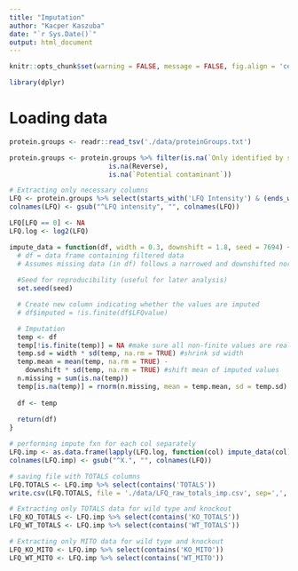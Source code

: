 ---
title: "Imputation"
author: "Kacper Kaszuba"
date: "`r Sys.Date()`"
output: html_document
---

```{r setup, include=FALSE}
knitr::opts_chunk$set(warning = FALSE, message = FALSE, fig.align = 'center')

library(dplyr)
```

# Loading data

```{r data preprocessing}
protein.groups <- readr::read_tsv('./data/proteinGroups.txt')

protein.groups <- protein.groups %>% filter(is.na(`Only identified by site`),
                         is.na(Reverse),
                         is.na(`Potential contaminant`))

# Extracting only necessary columns
LFQ <- protein.groups %>% select(starts_with('LFQ Intensity') & (ends_with('22') | ends_with('23') | ends_with('24')))
colnames(LFQ) <- gsub("^LFQ intensity", "", colnames(LFQ))

LFQ[LFQ == 0] <- NA
LFQ.log <- log2(LFQ)
```

```{r imputation using Mateusz code}
impute_data = function(df, width = 0.3, downshift = 1.8, seed = 7694) {
  # df = data frame containing filtered data
  # Assumes missing data (in df) follows a narrowed and downshifted normal distribution
  
  #Seed for reproducibility (useful for later analysis)
  set.seed(seed)

  # Create new column indicating whether the values are imputed 
  # df$imputed = !is.finite(df$LFQvalue)

  # Imputation
  temp <- df 
  temp[!is.finite(temp)] = NA #make sure all non-finite values are really NA
  temp.sd = width * sd(temp, na.rm = TRUE) #shrink sd width
  temp.mean = mean(temp, na.rm = TRUE) - 
    downshift * sd(temp, na.rm = TRUE) #shift mean of imputed values
  n.missing = sum(is.na(temp))
  temp[is.na(temp)] = rnorm(n.missing, mean = temp.mean, sd = temp.sd) #replace NA with values from the new distribution
    
  df <- temp
    
  return(df)
}

# performing impute fxn for each col separately
LFQ.imp <- as.data.frame(lapply(LFQ.log, function(col) impute_data(col)))
colnames(LFQ.imp) <- gsub("^X.", "", colnames(LFQ))

# saving file with TOTALS columns
LFQ.TOTALS <- LFQ.imp %>% select(contains('TOTALS'))
write.csv(LFQ.TOTALS, file = './data/LFQ_raw_totals_imp.csv', sep=',', col.names = TRUE, row.names = FALSE)
```

```{r TOTALS data}
# Extracting only TOTALS data for wild type and knockout
LFQ_KO_TOTALS <- LFQ.imp %>% select(contains('KO_TOTALS'))
LFQ_WT_TOTALS <- LFQ.imp %>% select(contains('WT_TOTALS'))
```

```{r MITO data}
# Extracting only MITO data for wild type and knockout
LFQ_KO_MITO <- LFQ.imp %>% select(contains('KO_MITO'))
LFQ_WT_MITO <- LFQ.imp %>% select(contains('WT_MITO'))
```




























